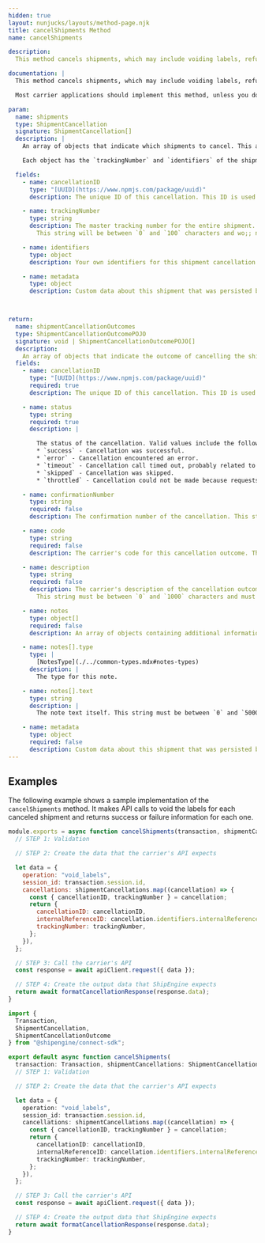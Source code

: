 ```yaml
---
hidden: true
layout: nunjucks/layouts/method-page.njk
title: cancelShipments Method
name: cancelShipments

description:
  This method cancels shipments, which may include voiding labels, refunding charges, invalidating tracking numbers, updating manifests, or anything else that needs to happen when a shipment is canceled.

documentation: |
  This method cancels shipments, which may include voiding labels, refunding charges, invalidating tracking numbers, updating manifests, or anything else that needs to happen when a shipment is canceled.

  Most carrier applications should implement this method, unless you don't allow shipments to be canceled or voided after creation.

param:
  name: shipments
  type: ShipmentCancellation
  signature: ShipmentCancellation[]
  description: |
    An array of objects that indicate which shipments to cancel. This array will always contain at least one object.

    Each object has the `trackingNumber` and `identifiers` of the shipment being canceled. It also has a `cancellationID` property, which is the ID of the cancellation request. You'll use this `cancellationID` to return the outcome of each cancellation, such as whether it was successful, failed, or could not be completed.

  fields:
    - name: cancellationID
      type: "[UUID](https://www.npmjs.com/package/uuid)"
      description: The unique ID of this cancellation. This ID is used to correlate cancellations with outcomes.

    - name: trackingNumber
      type: string
      description: The master tracking number for the entire shipment. For single-piece shipments, this will be the same as the package tracking number. For multi-piece shipments, this may be a separate tracking number, or the same tracking number as one of the packages.
        This string will be between `0` and `100` characters and wo;; not contain newline characters.

    - name: identifiers
      type: object
      description: Your own identifiers for this shipment cancellation.

    - name: metadata
      type: object
      description: Custom data about this shipment that was persisted by ShipEngine Connect when this shipment was created. Must be JSON serializable.



return:
  name: shipmentCancellationOutcomes
  type: ShipmentCancellationOutcomePOJO
  signature: void | ShipmentCancellationOutcomePOJO[]
  description:
    An array of objects that indicate the outcome of cancelling the shipments. This array will always contain at least one object. You may also choose not to return a value from this method.
  fields:
    - name: cancellationID
      type: "[UUID](https://www.npmjs.com/package/uuid)"
      required: true
      description: The unique ID of this cancellation. This ID is used to correlate the outcome to the cancellation request.

    - name: status
      type: string
      required: true
      description: |

        The status of the cancellation. Valid values include the following:
        * `success` - Cancellation was successful.
        * `error` - Cancellation encountered an error.
        * `timeout` - Cancellation call timed out, probably related to a network error.
        * `skipped` - Cancellation was skipped.
        * `throttled` - Cancellation could not be made because requests are being throttled.

    - name: confirmationNumber
      type: string
      required: false
      description: The confirmation number of the cancellation. This string must be between `0` and `100` characters and must not contain newline characters.

    - name: code
      type: string
      required: false
      description: The carrier's code for this cancellation outcome. This string must be between `0` and `100` characters and must not contain newline characters.

    - name: description
      type: string
      required: false
      description: The carrier's description of the cancellation outcome. This description should not be specific to this particular shipment.
        This string must be between `0` and `1000` characters and must not contain newline characters.

    - name: notes
      type: object[]
      required: false
      description: An array of objects containing additional information about this shipment.

    - name: notes[].type
      type: |
        [NotesType](./../common-types.mdx#notes-types)
      description: |
        The type for this note.

    - name: notes[].text
      type: string
      description: |
        The note text itself. This string must be between `0` and `5000` characters.

    - name: metadata
      type: object
      required: false
      description: Custom data about this shipment that was persisted by ShipEngine Connect. Must be JSON serializable.
---
```



Examples
-------------------------------------------------
The following example shows a sample implementation of the `cancelShipments` method.  It makes API calls to void the labels for each canceled shipment and returns success or failure information for each one.

```javascript
module.exports = async function cancelShipments(transaction, shipmentCancellations) {
  // STEP 1: Validation

  // STEP 2: Create the data that the carrier's API expects

  let data = {
    operation: "void_labels",
    session_id: transaction.session.id,
    cancellations: shipmentCancellations.map((cancellation) => {
      const { cancellationID, trackingNumber } = cancellation;
      return {
        cancellationID: cancellationID,
        internalReferenceID: cancellation.identifiers.internalReferenceID,
        trackingNumber: trackingNumber,
      };
    }),
  };

  // STEP 3: Call the carrier's API
  const response = await apiClient.request({ data });

  // STEP 4: Create the output data that ShipEngine expects
  return await formatCancellationResponse(response.data);
}
```

```typescript
import {
  Transaction,
  ShipmentCancellation,
  ShipmentCancellationOutcome
} from "@shipengine/connect-sdk";

export default async function cancelShipments(
  transaction: Transaction, shipmentCancellations: ShipmentCancellation[]): Promise<void | ShipmentCancellationOutcome> {
  // STEP 1: Validation

  // STEP 2: Create the data that the carrier's API expects

  let data = {
    operation: "void_labels",
    session_id: transaction.session.id,
    cancellations: shipmentCancellations.map((cancellation) => {
      const { cancellationID, trackingNumber } = cancellation;
      return {
        cancellationID: cancellationID,
        internalReferenceID: cancellation.identifiers.internalReferenceID,
        trackingNumber: trackingNumber,
      };
    }),
  };

  // STEP 3: Call the carrier's API
  const response = await apiClient.request({ data });

  // STEP 4: Create the output data that ShipEngine expects
  return await formatCancellationResponse(response.data);
}
```

